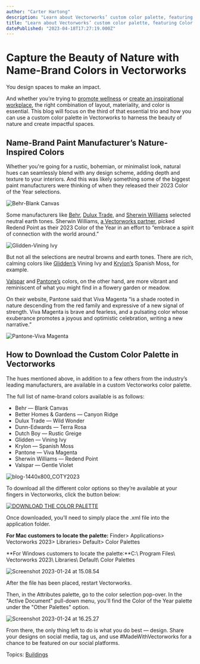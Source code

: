```yaml
---
author: "Carter Hartong"
description: "Learn about Vectorworks’ custom color palette, featuring Color of the Year selections from the likes of Pantone, Sherwin Williams, and more!"
title: "Learn about Vectorworks’ custom color palette, featuring Color of the Year selections from the likes of Pantone, Sherwin Williams, and more!" 
datePublished: "2023-04-18T17:27:19.000Z"
---
```

# Capture the Beauty of Nature with Name-Brand Colors in Vectorworks

You design spaces to make an impact.

And whether you’re trying to [promote wellness](../../../net/vectorworks/blog/how-wellness-has-become-key-in-post-pandemic-workspaces.html) or [create an inspirational workplace](https://www.vectorworks.net/customer-showcase/boosting-design-confidence-with-the-flexibility-of-bim), the right combination of layout, materiality, and color is essential. This blog will focus on the third of that essential trio and how you can use a custom color palette in Vectorworks to harness the beauty of nature and create impactful spaces.

## Name-Brand Paint Manufacturer’s Nature-Inspired Colors 

Whether you're going for a rustic, bohemian, or minimalist look, natural hues can seamlessly blend with any design scheme, adding depth and texture to your interiors. And this was likely something some of the biggest paint manufacturers were thinking of when they released their 2023 Color of the Year selections.

![Behr-Blank Canvas](https://blog.vectorworks.net/hs-fs/hubfs/Blog%20Images/230125_2023%20Color%20of%20the%20Year/Behr-Blank%20Canvas.png?width=1440&height=711&name=Behr-Blank%20Canvas.png)

Some manufacturers like [Behr](https://www.behr.com/consumer/inspiration/2023-coty/?gclid=Cj0KCQiAq5meBhCyARIsAJrtdr652O1FDNmoYtKJnQi153jPc6Oz0I2uZ536VP8q%5FOj2-v3Z4u0ymnQaAqh6EALw%5FwcB&gclsrc=aw.ds), [Dulux Trade](https://www.duluxtradepaintexpert.co.uk/en/content/dulux-colour-of-the-year-2023), and [Sherwin Williams](https://www.sherwin-williams.com/en-us/color-of-the-year-2023?gclid=Cj0KCQiAq5meBhCyARIsAJrtdr6JCDQtsQejN7Is%5FqgNsfEej-LLMJq8mYBKBPE4o2Y%5Fsz2KbZOLfLEaAhDUEALw%5FwcB) selected neutral earth tones. Sherwin Williams, [a Vectorworks partner](https://www.vectorworks.net/community/partner-network/find-partner), picked Redend Point as their 2023 Color of the Year in an effort to “embrace a spirit of connection with the world around.”

![Glidden-Vining Ivy](https://blog.vectorworks.net/hs-fs/hubfs/Blog%20Images/230125_2023%20Color%20of%20the%20Year/Glidden-Vining%20Ivy.png?width=1440&height=708&name=Glidden-Vining%20Ivy.png)

But not all the selections are neutral browns and earth tones. There are rich, calming colors like [Glidden’s](https://www.glidden.com/trends) Vining Ivy and [Krylon’s](https://www.businesswire.com/news/home/20221013005159/en/Krylon%C2%AE-Announces-2023-Color-of-the-Year-Spanish-Moss) Spanish Moss, for example. 

[Valspar](https://www.valspar.com/colors/colors-of-the-year) and [Pantone’s](https://www.pantone.com/color-of-the-year/2023) colors, on the other hand, are more vibrant and reminiscent of what you might find in a flowery garden or meadow.

On their website, Pantone said that Viva Magenta “is a shade rooted in nature descending from the red family and expressive of a new signal of strength. Viva Magenta is brave and fearless, and a pulsating color whose exuberance promotes a joyous and optimistic celebration, writing a new narrative.”

![Pantone-Viva Magenta](https://blog.vectorworks.net/hs-fs/hubfs/Blog%20Images/230125_2023%20Color%20of%20the%20Year/Pantone-Viva%20Magenta.png?width=1440&height=711&name=Pantone-Viva%20Magenta.png)

## How to Download the Custom Color Palette in Vectorworks

The hues mentioned above, in addition to a few others from the industry’s leading manufacturers, are available in a custom Vectorworks color palette.

The full list of name-brand colors available is as follows:

* Behr — Blank Canvas
* Better Homes & Gardens — Canyon Ridge
* Dulux Trade — Wild Wonder
* Dunn-Edwards — Terra Rosa
* Dutch Boy — Rustic Greige
* Glidden — Vining Ivy
* Krylon — Spanish Moss
* Pantone — Viva Magenta
* Sherwin Williams — Redend Point
* Valspar — Gentle Violet

![blog-1440x800_COTY2023](https://blog.vectorworks.net/hs-fs/hubfs/Blog%20Images/230125_2023%20Color%20of%20the%20Year/blog-1440x800_COTY2023.png?width=1440&height=800&name=blog-1440x800_COTY2023.png)

To download all the different color options so they’re available at your fingers in Vectorworks, click the button below:

[![DOWNLOAD THE COLOR PALETTE](https://no-cache.hubspot.com/cta/default/3018241/b4e743df-2ee5-424e-b3da-092ef816ee17.png)](https://cta-redirect.hubspot.com/cta/redirect/3018241/b4e743df-2ee5-424e-b3da-092ef816ee17) 

Once downloaded, you’ll need to simply place the .xml file into the application folder.

**For Mac customers to locate the palette:** Finder> Applications> Vectorworks 2023> Libraries> Default> Color Palettes 

**For Windows customers to locate the palette:**C:\\ Program Files\\ Vectorworks 2023\\ Libraries\\ Default\\ Color Palettes

![Screenshot 2023-01-24 at 15.08.54](https://blog.vectorworks.net/hs-fs/hubfs/Blog%20Images/230125_2023%20Color%20of%20the%20Year/Screenshot%202023-01-24%20at%2015.08.54.png?width=1440&height=827&name=Screenshot%202023-01-24%20at%2015.08.54.png)

After the file has been placed, restart Vectorworks.

Then, in the Attributes palette, go to the color selection pop-over. In the "Active Document" pull-down menu, you'll find the Color of the Year palette under the "Other Palettes" option. 

![Screenshot 2023-01-24 at 16.25.27](https://blog.vectorworks.net/hs-fs/hubfs/Blog%20Images/230125_2023%20Color%20of%20the%20Year/Screenshot%202023-01-24%20at%2016.25.27.png?width=330&height=397&name=Screenshot%202023-01-24%20at%2016.25.27.png)

From there, the only thing left to do is what you do best — design. Share your designs on social media, tag us, and use #MadeWithVectorworks for a chance to be featured on our social platforms.

 Topics: [Buildings](https://blog.vectorworks.net/topic/buildings) 

 